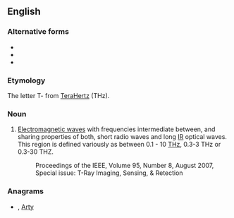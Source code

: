 ==English==
{{wikipedia}}

===Alternative forms===
* {{l|en|submillimeter wave radiation}}
* {{l|en|terahertz radiation}}
* {{l|en|T-wave}}

===Etymology===
The letter T- from [[terahertz|TeraHertz]] (THz).

===Noun===
{{en-noun}}

# {{lb|en|engineering}} [[Electromagnetic wave]]s with frequencies intermediate between, and sharing properties of both, short radio waves and long [[IR]] optical waves. This region is defined variously as between 0.1 - 10 [[THz]], 0.3-3 THz or 0.3-30 THZ.
#: Proceedings of the IEEE, Volume 95, Number 8, August 2007, Special issue: T-Ray Imaging, Sensing, & Retection

===Anagrams===
* {{l|en|arty}} , [[Arty#English|Arty]]